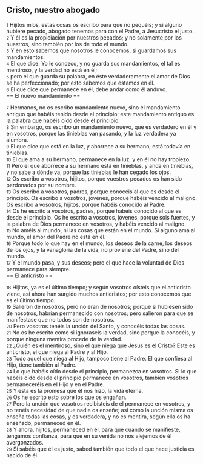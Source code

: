 == Cristo, nuestro abogado ==

{{anchor|1}} <small>1</small> Hijitos míos, estas cosas os escribo para que no pequéis; y si alguno hubiere pecado, abogado tenemos para con el Padre, a Jesucristo el justo.<br>
{{anchor|2}} <small>2</small> Y él es la propiciación por nuestros pecados; y no solamente por los nuestros, sino también por los de todo el mundo.<br>
{{anchor|3}} <small>3</small> Y en esto sabemos que nosotros le conocemos, si guardamos sus mandamientos.<br>
{{anchor|4}} <small>4</small> El que dice: Yo le conozco, y no guarda sus mandamientos, el tal es mentiroso, y la verdad no está en él;<br>
{{anchor|5}} <small>5</small> pero el que guarda su palabra, en éste verdaderamente el amor de Dios se ha perfeccionado; por esto sabemos que estamos en él.<br>
{{anchor|6}} <small>6</small> El que dice que permanece en él, debe andar como él anduvo.<br>
== El nuevo mandamiento ==

{{anchor|7}} <small>7</small> Hermanos, no os escribo mandamiento nuevo, sino el mandamiento antiguo que habéis tenido desde el principio; este mandamiento antiguo es la palabra que habéis oído desde el principio.<br>
{{anchor|8}} <small>8</small> Sin embargo, os escribo un mandamiento nuevo, que es verdadero en él y en vosotros, porque las tinieblas van pasando, y la luz verdadera ya alumbra.<br>
{{anchor|9}} <small>9</small> El que dice que está en la luz, y aborrece a su hermano, está todavía en tinieblas.<br>
{{anchor|10}} <small>10</small> El que ama a su hermano, permanece en la luz, y en él no hay tropiezo.<br>
{{anchor|11}} <small>11</small> Pero el que aborrece a su hermano está en tinieblas, y anda en tinieblas, y no sabe a dónde va, porque las tinieblas le han cegado los ojos.<br>
{{anchor|12}} <small>12</small> Os escribo a vosotros, hijitos, porque vuestros pecados os han sido perdonados por su nombre.<br>
{{anchor|13}} <small>13</small> Os escribo a vosotros, padres, porque conocéis al que es desde el principio. Os escribo a vosotros, jóvenes, porque habéis vencido al maligno. Os escribo a vosotros, hijitos, porque habéis conocido al Padre.<br>
{{anchor|14}} <small>14</small> Os he escrito a vosotros, padres, porque habéis conocido al que es desde el principio. Os he escrito a vosotros, jóvenes, porque sois fuertes, y la palabra de Dios permanece en vosotros, y habéis vencido al maligno.<br>
{{anchor|15}} <small>15</small> No améis al mundo, ni las cosas que están en el mundo. Si alguno ama al mundo, el amor del Padre no está en él.<br>
{{anchor|16}} <small>16</small> Porque todo lo que hay en el mundo, los deseos de la carne, los deseos de los ojos, y la vanagloria de la vida, no proviene del Padre, sino del mundo.<br>
{{anchor|17}} <small>17</small> Y el mundo pasa, y sus deseos; pero el que hace la voluntad de Dios permanece para siempre.<br>
== El anticristo ==

{{anchor|18}} <small>18</small> Hijitos, ya es el último tiempo; y según vosotros oísteis que el anticristo viene, así ahora han surgido muchos anticristos; por esto conocemos que es el último tiempo.<br>
{{anchor|19}} <small>19</small> Salieron de nosotros, pero no eran de nosotros; porque si hubiesen sido de nosotros, habrían permanecido con nosotros; pero salieron para que se manifestase que no todos son de nosotros.<br>
{{anchor|20}} <small>20</small> Pero vosotros tenéis la unción del Santo, y conocéis todas las cosas.<br>
{{anchor|21}} <small>21</small> No os he escrito como si ignoraseis la verdad, sino porque la conocéis, y porque ninguna mentira procede de la verdad.<br>
{{anchor|22}} <small>22</small> ¿Quién es el mentiroso, sino el que niega que Jesús es el Cristo? Este es anticristo, el que niega al Padre y al Hijo.<br>
{{anchor|23}} <small>23</small> Todo aquel que niega al Hijo, tampoco tiene al Padre. El que confiesa al Hijo, tiene también al Padre.<br>
{{anchor|24}} <small>24</small> Lo que habéis oído desde el principio, permanezca en vosotros. Si lo que habéis oído desde el principio permanece en vosotros, también vosotros permaneceréis en el Hijo y en el Padre.<br>
{{anchor|25}} <small>25</small> Y esta es la promesa que él nos hizo, la vida eterna.<br>
{{anchor|26}} <small>26</small> Os he escrito esto sobre los que os engañan.<br>
{{anchor|27}} <small>27</small> Pero la unción que vosotros recibisteis de él permanece en vosotros, y no tenéis necesidad de que nadie os enseñe; así como la unción misma os enseña todas las cosas, y es verdadera, y no es mentira, según ella os ha enseñado, permaneced en él.<br>
{{anchor|28}} <small>28</small> Y ahora, hijitos, permaneced en él, para que cuando se manifieste, tengamos confianza, para que en su venida no nos alejemos de él avergonzados.<br>
{{anchor|29}} <small>29</small> Si sabéis que él es justo, sabed también que todo el que hace justicia es nacido de él.<br>
